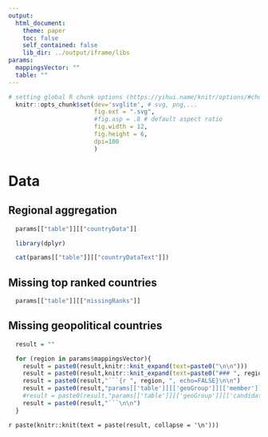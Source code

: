 ```yaml
---
output:
  html_document:
    theme: paper
    toc: false
    self_contained: false
    lib_dir: ../output/iframe/libs
params:
  mappingsVector: ""
  table: ""
---
```



<style>
  .main-container {
    max-width: 95% !important;
  }
  .toc-content {
    padding-left: 0px !important;
  }
  .svg-container {
    margin: auto !important;
  }
  img {
    max-width: 100% !important;
    <!-- display: block !important; -->
    margin-left: auto !important;
    margin-right: auto !important;
  }
  .hideChart {
    display: none;
  }
  .plotly {
    width: 100% !important;
  }
  thead tr:first-child th { text-align:left; position: sticky; top: 0px; background: #d9d9d9; z-index: 3; }
  thead tr:nth-child(2) th { position: sticky; top: 32px; background: #d9d9d9; z-index: 2; }
  /* The Modal (background) */
  .modal {
    display: none; /* Hidden by default */
    position: fixed; /* Stay in place */
    z-index: 99; /* Sit on top */
    padding-top: 100px; /* Location of the box */
    left: 0;
    top: 0;
    width: 100%; /* Full width */
    height: 100%; /* Full height */
    overflow: auto; /* Enable scroll if needed */
    background-color: rgb(0,0,0); /* Fallback color */
    background-color: rgba(0,0,0,0.9); /* Black w/ opacity */
  }
  
  /* Modal Content (Image) */
  .modal-content {
    margin: auto;
    display: block;
    width: 90%;
    /*max-width: 700px;*/
  }
  
  /* The Close Button */
  .close {
    position: absolute;
    top: 15px;
    right: 35px;
    color: #f1f1f1;
    font-size: 40px;
    font-weight: bold;
    transition: 0.3s;
  }
  
  .close:hover,
  .close:focus {
    color: #bbb;
    text-decoration: none;
    cursor: pointer;
  }
</style>

<div id="myModal" class="modal">
  <span class="close">&times;</span>
  <img class="modal-content" id="img01">
</div>

```r

# setting global R chunk options (https://yihui.name/knitr/options/#chunk_options)
  knitr::opts_chunk$set(dev='svglite', # svg, png,...
                        fig.ext = ".svg",
                        #fig.asp = .8 # default aspect ratio
                        fig.width = 12,
                        fig.height = 6,
                        dpi=100
                        )
```  


# Data {.tabset}

## Regional aggregation

```r

  params[["table"]][["countryData"]]

  library(dplyr)

```  

```r

  cat(params[["table"]][["countryDataText"]])

``` 

## Missing top ranked countries

```r

  params[["table"]][["missingRanks"]]

```  


## Missing geopolitical countries {.tabset}

```r

  result = ""

  for (region in params$mappingsVector){
    result = paste0(result,knitr::knit_expand(text=paste0("\n\n")))
    result = paste0(result,knitr::knit_expand(text=paste0("### ", region, ifelse(region == "REMIND_62", " {.active}", ""), "\n\n")))
    result = paste0(result,"```{r ", region, ", echo=FALSE}\n\n")
    result = paste0(result,"params[['table']][['geoGroup']][['member']][['", region , "']]\n\n")
    #result = paste0(result,"params[['table']][['geoGroup']][['candidate']][['", region , "']]\n\n")
    result = paste0(result,"```\n\n")
  }

```

`r paste(knitr::knit(text = paste(result, collapse = '\n')))`

<script>
  
  // Get the modal and the image placeholder
  var modal = document.getElementById("myModal");
  var modalImg = document.getElementById("img01");
  
  // Get all elements with the class "myImages"
  var images = document.getElementsByClassName("myImages");
  
  // Loop through the images and add an onclick event listener to each one
  for (let i = 0; i < images.length; i++) {
    images[i].onclick = function() {
      modal.style.display = "block";
      modalImg.src = this.src; // `this` refers to the clicked image
    };
  }
  
  // Get the close button and the window
  var span = document.getElementsByClassName("close")[0];
  
  // When the user clicks on <span> (x), close the modal
  span.onclick = function() {
    modal.style.display = "none";
  };
  
  // When the user clicks anywhere outside of the modal, close it
  window.onclick = function(event) {
    if (event.target == modal) {
      modal.style.display = "none";
    }
  };
</script>

